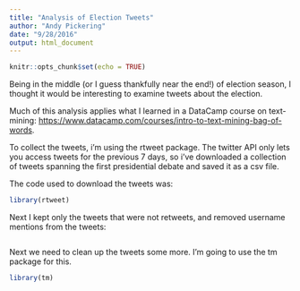 ```yaml
---
title: "Analysis of Election Tweets"
author: "Andy Pickering"
date: "9/28/2016"
output: html_document
---
```


```r
knitr::opts_chunk$set(echo = TRUE)
```

Being in the middle (or I guess thankfully near the end!) of election season, I thought it would be interesting to examine tweets about the election.

Much of this analysis applies what I learned in a DataCamp course on text-mining: <https://www.datacamp.com/courses/intro-to-text-mining-bag-of-words>.

To collect the tweets, i'm using the rtweet package. The twitter API only lets you access tweets for the previous 7 days, so i've downloaded a collection of tweets spanning the first presidential debate and saved it as a csv file. 

The code used to download the tweets was:

```r
library(rtweet)

```

Next I kept only the tweets that were not retweets, and removed username mentions from the tweets:
```r

```

Next we need to clean up the tweets some more. I'm going to use the tm package for this.
```r
library(tm)

```
